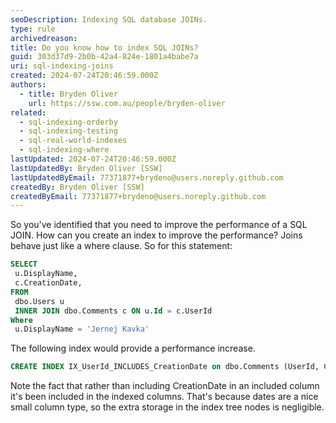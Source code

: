 ```yaml
---
seoDescription: Indexing SQL database JOINs.
type: rule
archivedreason:
title: Do you know how to index SQL JOINs?
guid: 303d37d9-2b0b-42a4-824e-1801a4babe7a
uri: sql-indexing-joins
created: 2024-07-24T20:46:59.000Z
authors:
  - title: Bryden Oliver
    url: https://ssw.com.au/people/bryden-oliver
related:
  - sql-indexing-orderby
  - sql-indexing-testing
  - sql-real-world-indexes
  - sql-indexing-where
lastUpdated: 2024-07-24T20:46:59.000Z
lastUpdatedBy: Bryden Oliver [SSW]
lastUpdatedByEmail: 77371877+brydeno@users.noreply.github.com
createdBy: Bryden Oliver [SSW]
createdByEmail: 77371877+brydeno@users.noreply.github.com
---
```


So you've identified that you need to improve the performance of a SQL JOIN. How can you create an index to improve the performance?
Joins behave just like a where clause. So for this statement:

```sql
SELECT
 u.DisplayName,
 c.CreationDate,
FROM
 dbo.Users u
 INNER JOIN dbo.Comments c ON u.Id = c.UserId
Where
 u.DisplayName = 'Jernej Kavka'
```

The following index would provide a performance increase.

```sql
CREATE INDEX IX_UserId_INCLUDES_CreationDate on dbo.Comments (UserId, CreationDate)
```

Note the fact that rather than including CreationDate in an included column it's been included in the indexed columns. That's because dates are a nice small column type, so the extra storage in the index tree nodes is negligible.
